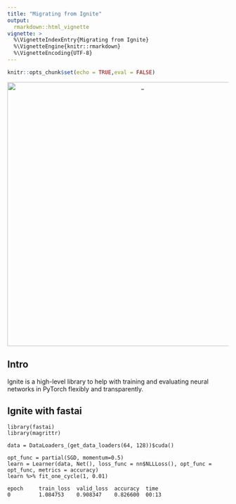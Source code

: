 ```yaml
---
title: "Migrating from Ignite"
output:
  rmarkdown::html_vignette
vignette: >
  %\VignetteIndexEntry{Migrating from Ignite}
  %\VignetteEngine{knitr::rmarkdown}
  %\VignetteEncoding{UTF-8}
---
```


```r
knitr::opts_chunk$set(echo = TRUE,eval = FALSE)
```


<center>

<img src="images/ignite.jpg" alt="_" style="width: 600px;"/>

</center>


## Intro

Ignite is a high-level library to help with training and evaluating neural networks in PyTorch flexibly and transparently.

## Ignite with fastai

```
library(fastai)
library(magrittr)

data = DataLoaders_(get_data_loaders(64, 128))$cuda()

opt_func = partial(SGD, momentum=0.5)
learn = Learner(data, Net(), loss_func = nn$NLLLoss(), opt_func = opt_func, metrics = accuracy)
learn %>% fit_one_cycle(1, 0.01)
```

```
epoch     train_loss  valid_loss  accuracy  time    
0         1.084753    0.908347    0.826600  00:13  
```


